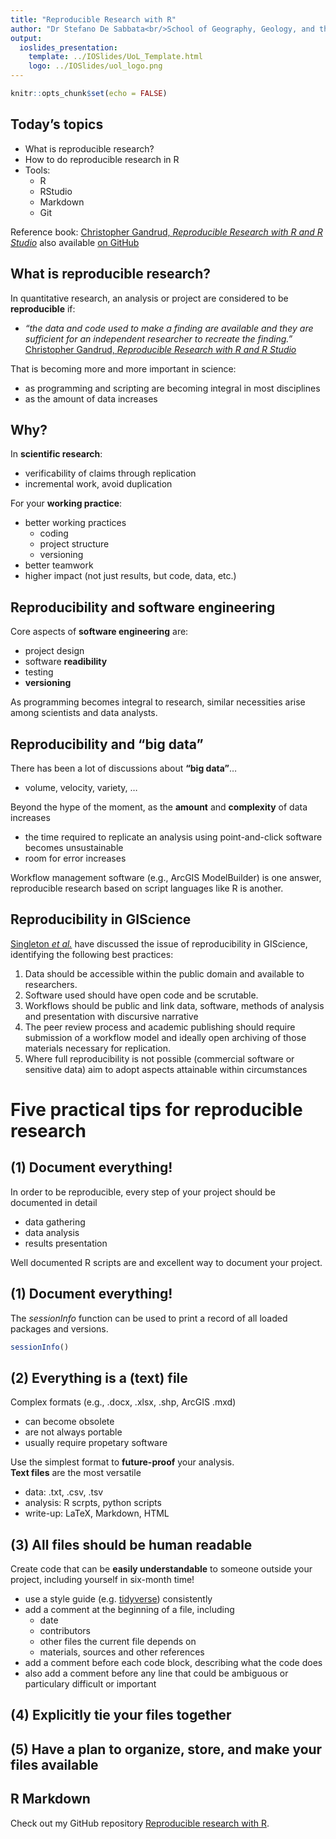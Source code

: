 ```yaml
---
title: "Reproducible Research with R"
author: "Dr Stefano De Sabbata<br/>School of Geography, Geology, and the Env.<br/><a href=\"mailto:s.desabbata@le.ac.uk\">s.desabbata&commat;le.ac.uk</a><br/><a href=\"https://twitter.com/maps4thought\">&commat;maps4thought</a><br/><a href=\"https://github.com/sdesabbata\">github.com/sdesabbata</a>"
output:
  ioslides_presentation:
    template: ../IOSlides/UoL_Template.html
    logo: ../IOSlides/uol_logo.png
---
```


```r
knitr::opts_chunk$set(echo = FALSE)
```



## Today's topics

- What is reproducible research?
- How to do reproducible research in R
- Tools: 
    - R
    - RStudio
    - Markdown
    - Git

Reference book: [Christopher Gandrud, *Reproducible Research with R and R Studio*](https://www.crcpress.com/Reproducible-Research-with-R-and-R-Studio/Gandrud/p/book/9781498715379) also available [on GitHub](https://github.com/christophergandrud/Rep-Res-Book)


## What is reproducible research?

In quantitative research, an analysis or project are considered to be **reproducible** if:

- *"the data and code used to make a finding are available and they are sufficient for an independent researcher to recreate the finding."* [Christopher Gandrud, *Reproducible Research with R and R Studio*](https://www.crcpress.com/Reproducible-Research-with-R-and-R-Studio/Gandrud/p/book/9781498715379)

That is becoming more and more important in science:

- as programming and scripting are becoming integral in most disciplines
- as the amount of data increases



## Why?

In **scientific research**:

- verificability of claims through replication
- incremental work, avoid duplication

For your **working practice**:

- better working practices
    - coding
    - project structure
    - versioning
- better teamwork
- higher impact (not just results, but code, data, etc.)



## Reproducibility and software engineering

Core aspects of **software engineering** are:

- project design
- software **readibility**
- testing
- **versioning**

As programming becomes integral to research, similar necessities arise among scientists and data analysts.



## Reproducibility and "big data"

There has been a lot of discussions about **"big data"**...

- volume, velocity, variety, ...

Beyond the hype of the moment, as the **amount** and **complexity** of data increases

- the time required to replicate an analysis using point-and-click software becomes unsustainable
- room for error increases

Workflow management software (e.g., ArcGIS ModelBuilder) is one answer, reproducible research based on script languages like R is another.



## Reproducibility in GIScience

[Singleton *et al.*](https://www.tandfonline.com/doi/abs/10.1080/13658816.2015.1137579) have discussed the issue of reproducibility in GIScience, identifying the following best practices:

1. Data should be accessible within the public domain and available to researchers.
2. Software used should have open code and be scrutable.
3. Workflows should be public and link data, software, methods of analysis and presentation with discursive narrative
4. The peer review process and academic publishing should require submission of a workflow model and ideally open archiving of those materials necessary for
replication.
5. Where full reproducibility is not possible (commercial software or sensitive data) aim to adopt aspects attainable within circumstances



# Five practical tips for reproducible research



## (1) Document everything!

In order to be reproducible, every step of your project should be documented in detail

- data gathering
- data analysis
- results presentation

Well documented R scripts are and excellent way to document your project. 



## (1) Document everything!

The *sessionInfo* function can be used to print a record of all loaded packages and versions.

```r
sessionInfo()
```



## (2) Everything is a (text) file

Complex formats (e.g., .docx, .xlsx, .shp, ArcGIS .mxd)

- can become obsolete
- are not always portable
- usually require propetary software

Use the simplest format to **future-proof** your analysis.<br/>**Text files** are the most versatile

- data: .txt, .csv, .tsv
- analysis: R scrpts, python scripts
- write-up: LaTeX, Markdown, HTML



## (3) All files should be human readable

Create code that can be **easily understandable** to someone outside your project, including yourself in six-month time!

- use a style guide (e.g. [tidyverse](http://style.tidyverse.org/)) consistently
- add a comment at the beginning of a file, including
    - date
    - contributors
    - other files the current file depends on
    - materials, sources and other references 
- add a comment before each code block, describing what the code does
- also add a comment before any line that could be ambiguous or particulary difficult or important



## (4) Explicitly tie your files together



## (5) Have a plan to organize, store, and make your files available



## R Markdown

Check out my GitHub repository [Reproducible research with R](https://sdesabbata.github.io/ReproducibleResearch/).

